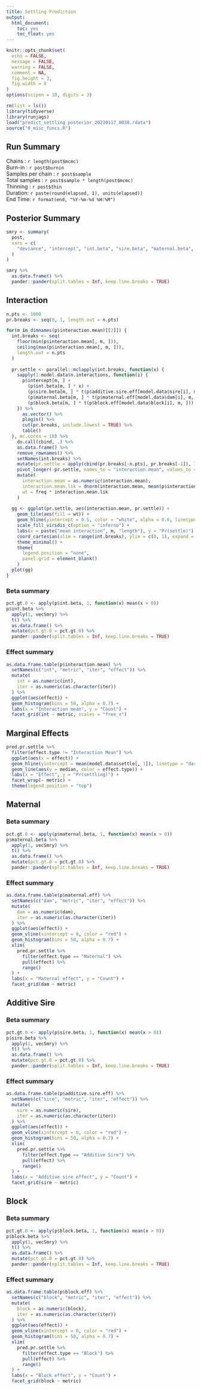 ```yaml
---
title: Settling Prediction
output:
  html_document:
    toc: yes
    toc_float: yes
---
```


```r
knitr::opts_chunk$set(
  echo = FALSE,
  message = FALSE,
  warning = FALSE,
  comment = NA,
  fig.height = 3,
  fig.width = 8
)
options(scipen = 10, digits = 3)

rm(list = ls())
library(tidyverse)
library(runjags)
load("predict_settling_posterior_20230117_0038.rdata")
source("0_misc_funcs.R")
```

## Run Summary

Chains : `r length(post$mcmc)`  
Burn-in : `r post$burnin`  
Samples per chain : `r post$sample`  
Total samples : `r post$sample * length(post$mcmc)`  
Thinning : `r post$thin`   
Duration: `r paste(round(elapsed, 1), units(elapsed))`  
End Time: `r format(end, "%Y-%m-%d %H:%M")`   

## Posterior Summary
```r
smry <- summary(
  post, 
  vars = c(
    "deviance", "intercept", "int.beta", "sire.beta", "maternal.beta", "block.beta"
  )
)
```
```r
smry %>% 
  as.data.frame() %>% 
  pander::pander(split.tables = Inf, keep.line.breaks = TRUE)
```

## Interaction
```r
n.pts <- 1000
pr.breaks <- seq(0, 1, length.out = n.pts)

for(m in dimnames(p$interaction.mean)[[2]]) {
  int.breaks <- seq(
    floor(min(p$interaction.mean[, m, ])), 
    ceiling(max(p$interaction.mean[, m, ])),
    length.out = n.pts
  )
  
  pr.settle <- parallel::mclapply(int.breaks, function(x) {
    sapply(1:model.data$n.interactions, function(i) {
      p$intercept[m, ] + 
        (p$int.beta[m, ] * x) +
        (p$sire.beta[m, ] * t(p$additive.sire.eff[model.data$sire[i], m, ])) +
        (p$maternal.beta[m, ] * t(p$maternal.eff[model.data$dam[i], m, ])) +
        (p$block.beta[m, ] * t(p$block.eff[model.data$block[i], m, ]))
    }) %>%
      as.vector() %>%
      plogis() %>%
      cut(pr.breaks, include.lowest = TRUE) %>%
      table()
  }, mc.cores = 10) %>% 
    do.call(cbind, .) %>% 
    as.data.frame() %>% 
    remove_rownames() %>% 
    setNames(int.breaks) %>% 
    mutate(pr.settle = apply(cbind(pr.breaks[-n.pts], pr.breaks[-1]), 1, mean)) %>% 
    pivot_longer(-pr.settle, names_to = "interaction.mean", values_to = "freq") %>% 
    mutate(
      interaction.mean = as.numeric(interaction.mean),
      interaction.mean.lik = dnorm(interaction.mean, mean(p$interaction.mean[, m, ]), sd(p$interaction.mean[, m, ])),
      wt = freq * interaction.mean.lik
    )
  
  gg <- ggplot(pr.settle, aes(interaction.mean, pr.settle)) +
    geom_tile(aes(fill = wt)) +
    geom_hline(yintercept = 0.5, color = "white", alpha = 0.6, linetype = "dashed", linewidth = 1) +
    scale_fill_viridis_c(option = "inferno") +
    labs(x = paste("mean interaction", m, "length"), y = "Pr(settle)") +
    coord_cartesian(xlim = range(int.breaks), ylim = c(0, 1), expand = FALSE) +
    theme_minimal() +
    theme(
      legend.position = "none",
      panel.grid = element_blank()
    )
  plot(gg)
}
```
  
### Beta summary
```r
pct.gt.0 <- apply(p$int.beta, 1, function(x) mean(x > 0))
p$int.beta %>% 
  apply(1, vecSmry) %>% 
  t() %>% 
  as.data.frame() %>% 
  mutate(pct.gt.0 = pct.gt.0) %>% 
  pander::pander(split.tables = Inf, keep.line.breaks = TRUE)
```
### Effect summary
```r
as.data.frame.table(p$interaction.mean) %>% 
  setNames(c("int", "metric", "iter", "effect")) %>% 
  mutate(
    int = as.numeric(int),
    iter = as.numeric(as.character(iter))
  ) %>% 
  ggplot(aes(effect)) +
  geom_histogram(bins = 50, alpha = 0.7) +
  labs(x = "Interaction mean", y = "Count") +
  facet_grid(int ~ metric, scales = "free_x")
```

## Marginal Effects
```r
pred.pr.settle %>% 
  filter(effect.type != "Interaction Mean") %>% 
  ggplot(aes(x = effect)) + 
  geom_hline(yintercept = mean(model.data$settle[, 1]), linetype = "dashed") +
  geom_line(aes(y = median, color = effect.type)) +
  labs(x = "Effect", y = "Pr(settling)") +
  facet_wrap(~ metric) +
  theme(legend.position = "top")
```

## Maternal
### Beta summary
```r
pct.gt.0 <- apply(p$maternal.beta, 1, function(x) mean(x > 0))
p$maternal.beta %>% 
  apply(1, vecSmry) %>% 
  t() %>% 
  as.data.frame() %>% 
  mutate(pct.gt.0 = pct.gt.0) %>% 
  pander::pander(split.tables = Inf, keep.line.breaks = TRUE)
```
### Effect summary
```r
as.data.frame.table(p$maternal.eff) %>% 
  setNames(c("dam", "metric", "iter", "effect")) %>% 
  mutate(
    dam = as.numeric(dam),
    iter = as.numeric(as.character(iter))
  ) %>% 
  ggplot(aes(effect)) +
  geom_vline(xintercept = 0, color = "red") +
  geom_histogram(bins = 50, alpha = 0.7) +
  xlim(
    pred.pr.settle %>% 
      filter(effect.type == "Maternal") %>% 
      pull(effect) %>% 
      range()
  ) +
  labs(x = "Maternal effect", y = "Count") +
  facet_grid(dam ~ metric)
```

## Additive Sire
### Beta summary
```r
pct.gt.0 <- apply(p$sire.beta, 1, function(x) mean(x > 0))
p$sire.beta %>% 
  apply(1, vecSmry) %>% 
  t() %>% 
  as.data.frame() %>% 
  mutate(pct.gt.0 = pct.gt.0) %>% 
  pander::pander(split.tables = Inf, keep.line.breaks = TRUE)
```
### Effect summary
```r
as.data.frame.table(p$additive.sire.eff) %>% 
  setNames(c("sire", "metric", "iter", "effect")) %>% 
  mutate(
    sire = as.numeric(sire),
    iter = as.numeric(as.character(iter))
  ) %>% 
  ggplot(aes(effect)) +
  geom_vline(xintercept = 0, color = "red") +
  geom_histogram(bins = 50, alpha = 0.7) +
  xlim(
    pred.pr.settle %>% 
      filter(effect.type == "Additive Sire") %>% 
      pull(effect) %>% 
      range()
  ) +
  labs(x = "Additive sire effect", y = "Count") +
  facet_grid(sire ~ metric)
```

## Block
### Beta summary
```r
pct.gt.0 <- apply(p$block.beta, 1, function(x) mean(x > 0))
p$block.beta %>% 
  apply(1, vecSmry) %>% 
  t() %>% 
  as.data.frame() %>% 
  mutate(pct.gt.0 = pct.gt.0) %>% 
  pander::pander(split.tables = Inf, keep.line.breaks = TRUE)
```
### Effect summary
```r
as.data.frame.table(p$block.eff) %>% 
  setNames(c("block", "metric", "iter", "effect")) %>% 
  mutate(
    block = as.numeric(block),
    iter = as.numeric(as.character(iter))
  ) %>% 
  ggplot(aes(effect)) +
  geom_vline(xintercept = 0, color = "red") +
  geom_histogram(bins = 50, alpha = 0.7) +
  xlim(
    pred.pr.settle %>% 
      filter(effect.type == "Block") %>% 
      pull(effect) %>% 
      range()
  ) +
  labs(x = "Block effect", y = "Count") +
  facet_grid(block ~ metric)
```
